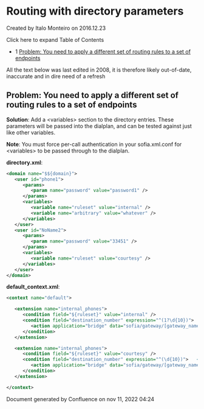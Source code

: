 
# Routing with directory parameters 

 Created by  Italo Monteiro on 2016.12.23

Click here to expand Table of Contents

* 1 [Problem: You need to apply a different set of routing rules to a set of endpoints](#problem-you-need-to-apply-a-different-set-of-routing-rules-to-a-set-of-endpoints)

All the text below was last edited in 2008, it is therefore likely out-of-date, inaccurate and in dire need of a refresh

## Problem: You need to apply a different set of routing rules to a set of endpoints

**Solution**: Add a &lt;variables> section to the directory entries. These parameters will be passed into the dialplan, and can be tested against just like other variables.

**Note**: You must force per-call authentication in your sofia.xml.conf for &lt;variables> to be passed through to the dialplan.

**directory.xml**:

```xml
<domain name="$${domain}">
   <user id="phone1">
      <params>
         <param name="password" value="password1" />
      </params>
      <variables>
         <variable name="ruleset" value="internal" />
         <variable name="arbitrary" value="whatever" />
      </variables>
   </user>
   <user id="NoName2">
      <params>
         <param name="password" value="33451" />
      </params>
      <variables>
         <variable name="ruleset" value="courtesy" />
      </variables>
   </user>
</domain>
```

**default\_context.xml**:

```xml
<context name="default">

   <extension name="internal_phones">
      <condition field="${ruleset}" value="internal" />
      <condition field="destination_number" expression="^(1?\d{10})">  <!-- LD and Local calls allowed -->
         <action application="bridge" data="sofia/gateway/[gateway_name]/$1" />
      </condition>
   </extension>

   <extension name="internal_phones">
      <condition field="${ruleset}" value="courtesy" />
      <condition field="destination_number" expression="^(\d{10})">   <!-- NO LD calls for you! -->
         <action application="bridge" data="sofia/gateway/[gateway_name]/$1" />
      </condition>
   </extension>

</context>
```

Document generated by Confluence on nov 11, 2022 04:24
